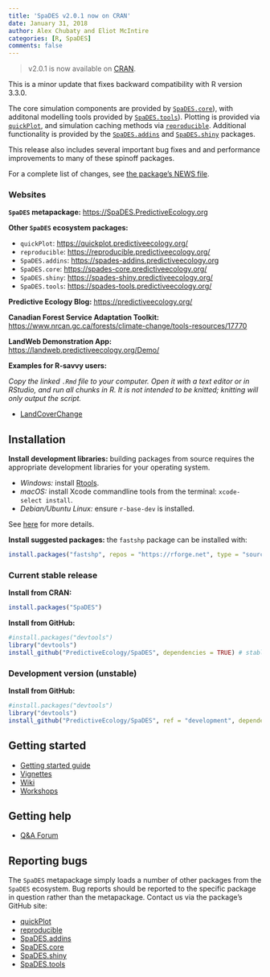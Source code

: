 ```yaml
---
title: 'SpaDES v2.0.1 now on CRAN'
date: January 31, 2018
author: Alex Chubaty and Eliot McIntire
categories: [R, SpaDES]
comments: false
---
```

> v2.0.1 is now available on [CRAN](https://cran.r-project.org/package=SpaDES).

This is a minor update that fixes backward compatibility with R version 3.3.0.

The core simulation components are provided by [`SpaDES.core`](https://spades-core.predictiveecology.org/)), with additonal modelling tools provided by [`SpaDES.tools`](https://spades-tools.predictiveecology.org/)).
Plotting is provided via [`quickPlot`](https://quickplot.predictiveecology.org/), and simulation caching methods via [`reproducible`](https://reproducible.predictiveecology.org/).
Additional functionality is provided by the [`SpaDES.addins`](https://spades-addins.predictiveecology.org/) and [`SpaDES.shiny`](https://spades-shiny.predictiveecology.org/) packages.

This release also includes several important bug fixes and and performance improvements to many of these spinoff packages.

For a complete list of changes, see [the package's NEWS file](https://raw.githubusercontent.com/PredictiveEcology/SpaDES/master/NEWS.md).

### Websites

**`SpaDES` metapackage:** [https://SpaDES.PredictiveEcology.org](https://SpaDES.PredictiveEcology.org)

**Other `SpaDES` ecosystem packages:**

- `quickPlot`: [https://quickplot.predictiveecology.org/](https://quickplot.predictiveecology.org/)
- `reproducible`: [https://reproducible.predictiveecology.org/](https://reproducible.predictiveecology.org/)
- `SpaDES.addins`: [https://spades-addins.predictiveecology.org](https://spades-addins.predictiveecology.org)
- `SpaDES.core`: [https://spades-core.predictiveecology.org/](https://spades-core.predictiveecology.org/)
- `SpaDES.shiny`: [https://spades-shiny.predictiveecology.org/](https://spades-shiny.predictiveecology.org/)
- `SpaDES.tools`: [https://spades-tools.predictiveecology.org/](https://spades-tools.predictiveecology.org/)

**Predictive Ecology Blog:** [https://predictiveecology.org/](https://predictiveecology.org/)

**Canadian Forest Service Adaptation Toolkit:** [https://www.nrcan.gc.ca/forests/climate-change/tools-resources/17770](https://www.nrcan.gc.ca/forests/climate-change/tools-resources/17770)

**LandWeb Demonstration App:** [https://landweb.predictiveecology.org/Demo/](https://landweb.predictiveecology.org/Demo/)

**Examples for R-savvy users:**

*Copy the linked `.Rmd` file to your computer.*
*Open it with a text editor or in RStudio, and run all chunks in R.*
*It is not intended to be knitted; knitting will only output the script.*

- [LandCoverChange](https://raw.githubusercontent.com/PredictiveEcology/SpaDES-modules/master/modules/LCC2005/LCC2005.Rmd)

## Installation

**Install development libraries:** building packages from source requires the appropriate development libraries for your operating system.
    
- *Windows:* install [Rtools](https://cran.r-project.org/bin/windows/Rtools/).
- *macOS:* install Xcode commandline tools from the terminal: `xcode-select install`. 
- *Debian/Ubuntu Linux:* ensure `r-base-dev` is installed.

See [here](https://support.rstudio.com/hc/en-us/articles/200486498-Package-Development-Prerequisites) for more details.

**Install suggested packages:** the `fastshp` package can be installed with:

```r
install.packages("fastshp", repos = "https://rforge.net", type = "source")
```

### Current stable release

**Install from CRAN:**

```r
install.packages("SpaDES")
```

**Install from GitHub:**
    
```r
#install.packages("devtools")
library("devtools")
install_github("PredictiveEcology/SpaDES", dependencies = TRUE) # stable
```

### Development version (unstable)

**Install from GitHub:**

```r
#install.packages("devtools")
library("devtools")
install_github("PredictiveEcology/SpaDES", ref = "development", dependencies = TRUE) # unstable
```

## Getting started

- [Getting started guide](https://github.com/PredictiveEcology/SpaDES/wiki/Getting-Started-Guide)
- [Vignettes](https://github.com/PredictiveEcology/SpaDES/wiki/Help-Vignettes)
- [Wiki](https://github.com/PredictiveEcology/SpaDES/wiki)
- [Workshops](https://predictiveecology.org/2016/08/09/SpaDES-workshops.html)

## Getting help

- [Q&A Forum](https://groups.google.com/forum/#!forum/spades-users)

## Reporting bugs

The `SpaDES` metapackage simply loads a number of other packages from the `SpaDES` ecosystem.
Bug reports should be reported to the specific package in question rather than the metapackage.
Contact us via the package's GitHub site:

- [quickPlot](https://github.com/PredictiveEcology/quickPlot/issues)
- [reproducible](https://github.com/PredictiveEcology/reproducible/issues)
- [SpaDES.addins](https://github.com/PredictiveEcology/SpaDES.addins/issues)
- [SpaDES.core](https://github.com/PredictiveEcology/SpaDES.core/issues)
- [SpaDES.shiny](https://github.com/PredictiveEcology/SpaDES.shiny/issues)
- [SpaDES.tools](https://github.com/PredictiveEcology/SpaDES.tools/issues)

